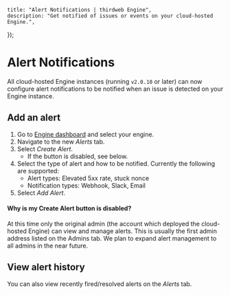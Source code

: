 
	title: "Alert Notifications | thirdweb Engine",
	description: "Get notified of issues or events on your cloud-hosted Engine.",
});

# Alert Notifications

All cloud-hosted Engine instances (running `v2.0.10` or later) can now configure alert notifications to be notified when an issue is detected on your Engine instance.

## Add an alert

1. Go to [Engine dashboard](https://thirdweb.com/team/~/~/engine) and select your engine.
1. Navigate to the new *Alerts* tab.
1. Select *Create Alert*.
    - If the button is disabled, see below.
1. Select the type of alert and how to be notified. Currently the following are supported:
    - Alert types: Elevated 5xx rate, stuck nonce
    - Notification types: Webhook, Slack, Email
1. Select *Add Alert*.

<DocImage
	src={AddAlertImage}
	alt="Add alert"
	className="max-w-[500px] mx-auto"
/>

#### Why is my Create Alert button is disabled?

At this time only the original admin (the account which deployed the cloud-hosted Engine) can view and manage alerts. This is usually the first admin address listed on the Admins tab. We plan to expand alert management to all admins in the near future.

## View alert history

You can also view recently fired/resolved alerts on the *Alerts* tab.

<DocImage
	src={RecentAlertsImage}
	alt="Recent alerts"
	className="max-w-[700px] mx-auto"
/>
